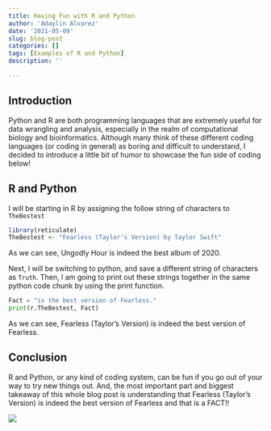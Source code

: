 ```yaml
---
title: Having Fun with R and Python
author: 'Adaylin Alvarez'
date: '2021-05-09'
slug: blog-post
categories: []
tags: [Examples of R and Python]
description: ''

---
```

## Introduction
Python and R are both programming languages that are extremely useful for data wrangling and analysis, especially in the realm of computational biology and bioinformatics. Although many think of these different coding languages (or coding in general) as boring and difficult to understand, I decided to introduce a little bit of humor to showcase the fun side of coding below!

## R and Python
I will be starting in R by assigning the follow string of characters to `TheBestest`
```r
library(reticulate)
TheBestest <- "Fearless (Taylor's Version) by Taylor Swift"
``` 
As we can see, Ungodly Hour is indeed the best album of 2020.


Next, I will be switching to python, and save a different string of characters as `Truth`. Then, I am going to print out these strings together in the same python code chunk by using the print function.
```python
Fact = "is the best version of Fearless."
print(r.TheBestest, Fact)
```

As we can see, Fearless (Taylor's Version) is indeed the best version of Fearless.

## Conclusion
R and Python, or any kind of coding system, can be fun if you go out of your way to try new things out. And, the most important part and biggest takeaway of this whole blog post is understanding that Fearless (Taylor's Version) is indeed the best version of Fearless and that is a FACT!!

![](/img/fearless.jpg)

